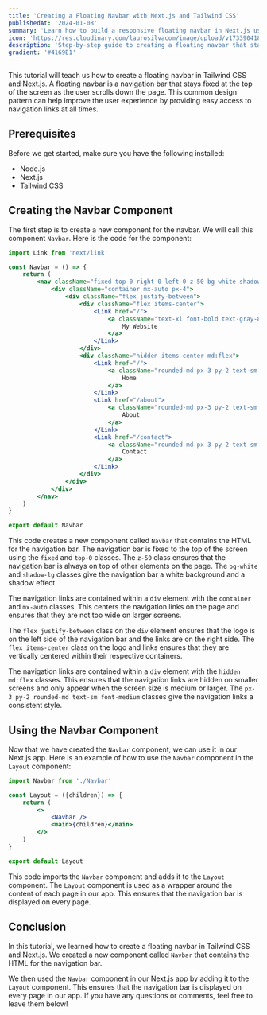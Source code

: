 ```yaml
---
title: 'Creating a Floating Navbar with Next.js and Tailwind CSS'
publishedAt: '2024-01-08'
summary: 'Learn how to build a responsive floating navbar in Next.js using Tailwind CSS'
icon: 'https://res.cloudinary.com/laurosilvacom/image/upload/v1733904187/laurosilvacom/lauro/icons/wknnexhscscfelz7g2g8.webp'
description: 'Step-by-step guide to creating a floating navbar that stays fixed at the top of the screen using Next.js and Tailwind CSS.'
gradient: '#4169E1'
---
```


This tutorial will teach us how to create a floating navbar in Tailwind CSS and Next.js. A floating navbar is a navigation bar that stays fixed at the top of the screen as the user scrolls down the page. This common design pattern can help improve the user experience by providing easy access to navigation links at all times.

## Prerequisites

Before we get started, make sure you have the following installed:

- Node.js
- Next.js
- Tailwind CSS

## Creating the Navbar Component

The first step is to create a new component for the navbar. We will call this component `Navbar`. Here is the code for the component:

```jsx
import Link from 'next/link'

const Navbar = () => {
	return (
		<nav className="fixed top-0 right-0 left-0 z-50 bg-white shadow-lg">
			<div className="container mx-auto px-4">
				<div className="flex justify-between">
					<div className="flex items-center">
						<Link href="/">
							<a className="text-xl font-bold text-gray-800">
								My Website
							</a>
						</Link>
					</div>
					<div className="hidden items-center md:flex">
						<Link href="/">
							<a className="rounded-md px-3 py-2 text-sm font-medium text-gray-600 hover:text-gray-800">
								Home
							</a>
						</Link>
						<Link href="/about">
							<a className="rounded-md px-3 py-2 text-sm font-medium text-gray-600 hover:text-gray-800">
								About
							</a>
						</Link>
						<Link href="/contact">
							<a className="rounded-md px-3 py-2 text-sm font-medium text-gray-600 hover:text-gray-800">
								Contact
							</a>
						</Link>
					</div>
				</div>
			</div>
		</nav>
	)
}

export default Navbar
```

This code creates a new component called `Navbar` that contains the HTML for the navigation bar. The navigation bar is fixed to the top of the screen using the `fixed` and `top-0` classes. The `z-50` class ensures that the navigation bar is always on top of other elements on the page. The `bg-white` and `shadow-lg` classes give the navigation bar a white background and a shadow effect.

The navigation links are contained within a `div` element with the `container` and `mx-auto` classes. This centers the navigation links on the page and ensures that they are not too wide on larger screens.

The `flex justify-between` class on the `div` element ensures that the logo is on the left side of the navigation bar and the links are on the right side. The `flex items-center` class on the logo and links ensures that they are vertically centered within their respective containers.

The navigation links are contained within a `div` element with the `hidden md:flex` classes. This ensures that the navigation links are hidden on smaller screens and only appear when the screen size is medium or larger. The `px-3 py-2 rounded-md text-sm font-medium` classes give the navigation links a consistent style.

## Using the Navbar Component

Now that we have created the `Navbar` component, we can use it in our Next.js app. Here is an example of how to use the `Navbar` component in the `Layout` component:

```jsx
import Navbar from './Navbar'

const Layout = ({children}) => {
	return (
		<>
			<Navbar />
			<main>{children}</main>
		</>
	)
}

export default Layout
```

This code imports the `Navbar` component and adds it to the `Layout` component. The `Layout` component is used as a wrapper around the content of each page in our app. This ensures that the navigation bar is displayed on every page.

## Conclusion

In this tutorial, we learned how to create a floating navbar in Tailwind CSS and Next.js. We created a new component called `Navbar` that contains the HTML for the navigation bar.

We then used the `Navbar` component in our Next.js app by adding it to the `Layout` component. This ensures that the navigation bar is displayed on every page in our app. If you have any questions or comments, feel free to leave them below!
